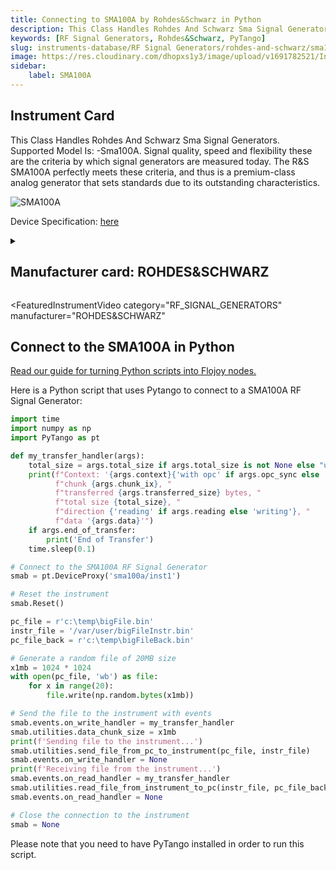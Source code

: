 ```yaml
---
title: Connecting to SMA100A by Rohdes&Schwarz in Python
description: This Class Handles Rohdes And Schwarz Sma Signal Generators. Supported Model Is, -Sma100A. Signal quality, speed and flexibility these are the criteria by which signal generators are measured today. The R&S SMA100A perfectly meets these criteria, and thus is a premium-class analog generator that sets standards due to its outstanding characteristics.
keywords: [RF Signal Generators, Rohdes&Schwarz, PyTango] 
slug: instruments-database/RF Signal Generators/rohdes-and-schwarz/sma100a 
image: https://res.cloudinary.com/dhopxs1y3/image/upload/v1691782521/Instruments/RF%20Signal%20Generator/SMA100A/SMA100A.jpg
sidebar:
    label: SMA100A 
---
```



## Instrument Card

This Class Handles Rohdes And Schwarz Sma Signal Generators. Supported Model Is: -Sma100A. Signal quality, speed and flexibility these are the criteria by which signal generators are measured today. The R&S SMA100A perfectly meets these criteria, and thus is a premium-class analog generator that sets standards due to its outstanding characteristics.

![SMA100A](https://res.cloudinary.com/dhopxs1y3/image/upload/v1691782521/Instruments/RF%20Signal%20Generator/SMA100A/SMA100A.jpg)

Device Specification: [here](https://scdn.rohde-schwarz.com/ur/pws/dl_downloads/dl_common_library/dl_brochures_and_datasheets/pdf_1/SMA100A_dat-sw_en_5213-6412-22_v0700.pdf)

<details style={{ marginTop: "15px"}}>
<summary><h2 style={{display:'inline'}}>Manufacturer card: ROHDES&SCHWARZ</h2></summary>

![ROHDES&SCHWARZ](https://res.cloudinary.com/dhopxs1y3/image/upload/v1692806194/Instruments/Vendor%20Logos/RohdeSchwarz.png)

Rohde & Schwarz GmbH & Co KG is an international electronics group specializing in the fields of electronic test equipment, broadcast & media, cybersecurity, radiomonitoring and radiolocation, and radiocommunication.

- Headquarters: Munich, Germany
- Yearly Revenue (millions, USD): 2500
- Vendor Website: [here](https://www.rohde-schwarz.com/ca/home_48230.html)

</details>


<FeaturedInstrumentVideo
  category="RF_SIGNAL_GENERATORS"
  manufacturer="ROHDES&SCHWARZ"
></FeaturedInstrumentVideo>

## Connect to the SMA100A in Python

[Read our guide for turning Python scripts into Flojoy nodes.](https://docs.flojoy.ai/contribution/blocks/custom-flojoy-block/)



<Tabs>
<TabItem value="Flojoy" label="Flojoy" className="flojoy-instrument-tabs">

<NodeCardCollection category="RF_SIGNAL_GENERATORS" manufacturer="Rohdes&Schwarz"></NodeCardCollection>

</TabItem>
<TabItem value="PyTango" label="PyTango">

Here is a Python script that uses Pytango to connect to a SMA100A RF Signal Generator:

```python
import time
import numpy as np
import PyTango as pt

def my_transfer_handler(args):
    total_size = args.total_size if args.total_size is not None else "unknown"
    print(f"Context: '{args.context}{'with opc' if args.opc_sync else ''}', "
          f"chunk {args.chunk_ix}, "
          f"transferred {args.transferred_size} bytes, "
          f"total size {total_size}, "
          f"direction {'reading' if args.reading else 'writing'}, "
          f"data '{args.data}'")
    if args.end_of_transfer:
        print('End of Transfer')
    time.sleep(0.1)

# Connect to the SMA100A RF Signal Generator
smab = pt.DeviceProxy('sma100a/inst1')

# Reset the instrument
smab.Reset()

pc_file = r'c:\temp\bigFile.bin'
instr_file = '/var/user/bigFileInstr.bin'
pc_file_back = r'c:\temp\bigFileBack.bin'

# Generate a random file of 20MB size
x1mb = 1024 * 1024
with open(pc_file, 'wb') as file:
    for x in range(20):
        file.write(np.random.bytes(x1mb))

# Send the file to the instrument with events
smab.events.on_write_handler = my_transfer_handler
smab.utilities.data_chunk_size = x1mb
print(f'Sending file to the instrument...')
smab.utilities.send_file_from_pc_to_instrument(pc_file, instr_file)
smab.events.on_write_handler = None
print(f'Receiving file from the instrument...')
smab.events.on_read_handler = my_transfer_handler
smab.utilities.read_file_from_instrument_to_pc(instr_file, pc_file_back)
smab.events.on_read_handler = None

# Close the connection to the instrument
smab = None
```

Please note that you need to have PyTango installed in order to run this script.

</TabItem>
</Tabs>